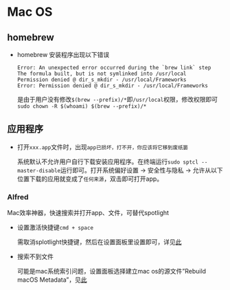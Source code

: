 # Mac OS

## homebrew

- homebrew 安装程序出现以下错误
  
  ```
  Error: An unexpected error occurred during the `brew link` step
  The formula built, but is not symlinked into /usr/local
  Permission denied @ dir_s_mkdir - /usr/local/Frameworks
  Error: Permission denied @ dir_s_mkdir - /usr/local/Frameworks
  ```
  
  是由于用户没有修改`$(brew --prefix)/*`即`/usr/local`权限，修改权限即可`sudo chown -R $(whoami) $(brew --prefix)/*`

## 应用程序

- 打开`xxx.app`文件时，出现`app已损坏，打不开，你应该将它移到废纸篓`

  系统默认不允许用户自行下载安装应用程序。在终端运行`sudo sptcl --master-disable`运行即可。打开系统偏好设置 -> 安全性与隐私 -> 允许从以下位置下载的应用就变成了`任何来源`，双击即可打开app。

### Alfred

Mac效率神器，快速搜索并打开app、文件，可替代spotlight

- 设置激活快捷键`cmd + space`

  需取消splotlight快捷键，然后在设置面板里设置即可，详见[此](https://www.alfredapp.com/help/troubleshooting/cmd-space/)

- 搜索不到文件
  
  可能是mac系统索引问题，设置面板选择建立mac os的源文件"Rebuild macOS Metadata"，见[此](https://www.alfredapp.com/help/troubleshooting/indexing/)